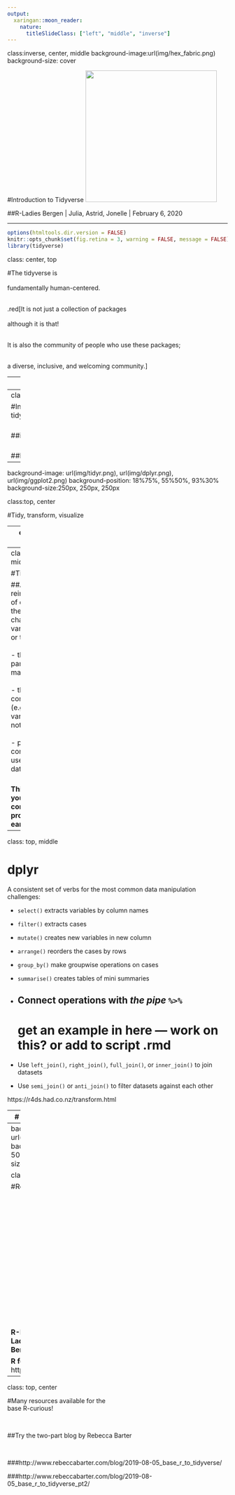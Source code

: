 ```yaml
---
output:
  xaringan::moon_reader:
    nature:
      titleSlideClass: ["left", "middle", "inverse"]
---
```

class:inverse, center, middle
background-image:url(img/hex_fabric.png)
background-size: cover

#Introduction to Tidyverse
<img src = "img/tidyverse-logo.png" width = "300px"/>

##R-Ladies Bergen | Julia, Astrid, Jonelle | February 6, 2020

---

```r
options(htmltools.dir.version = FALSE)
knitr::opts_chunk$set(fig.retina = 3, warning = FALSE, message = FALSE)
library(tidyverse)
```

class: center, top


#The tidyverse is<br /> <br /> fundamentally human-centered.<br /> <br />

.red[It is not just a collection of packages<br /> <br /> although it is that!<br /> <br />

It is also the community of people who use these packages;<br /> <br /> 

a diverse, inclusive, and welcoming community.]

---
class: top, center

background-image: url(img/tidyverse-flow.png)
background-position: contain
background-size:600px 

#Tidyverse flow

---
class: top, middle

#Install core packages in the tidyverse <br /> <br />

##install.packages("tidyverse"). <br /> <br />

##library("tidyverse") 

---
background-image: url(img/tidyr.png), url(img/dplyr.png), url(img/ggplot2.png)
background-position: 18%75%, 55%50%, 93%30%
background-size:250px, 250px, 250px

class:top, center 

#Tidy, transform, visualize 


---
class: top, middle

#tidyr

##In tidy data:

.Large[Each variable forms a column.<br /> <br />

Each observation forms a row.<br /> <br />

Each type of observational unit forms a table.]


---
class: top, middle

#Tibbles

##A tibble is a reinterpretation of data.frame
- they don’t change variable names or types<br /> <br />
- they don’t do partial matching<br /> <br />
- they complain more (e.g. when a variable does not exist)<br /> <br />
- print() in consol eases use of large dataset<br /> <br /> 

**This forces you to confront problems earlier.**

---
class: top, middle

# dplyr

A consistent set of verbs for the most common data manipulation challenges:

* `select()` extracts variables by column names
* `filter()` extracts cases
* `mutate()` creates new variables in new column
* `arrange()` reorders the cases by rows
* `group_by()` make groupwise operations on cases
* `summarise()` creates tables of mini summaries

* Connect operations with *the pipe* `%>%` 
---
# get an example in here ---  work on this? or add to script .rmd

* Use `left_join()`, `right_join()`, `full_join()`, or `inner_join()` to join datasets

* Use `semi_join()` or `anti_join()` to filter datasets against each other

https://r4ds.had.co.nz/transform.html

---
# switch over to script?
---
background-image: url(img/RLadiesGlobal.jpg)
background-position: 50%40%
background-size:500px

class: top, center

#Resources

<br /> <br /> <br /> <br /> <br /> <br /> <br /> <br /> <br /> <br /> <br /> <br /> <br /> <br /> <br />

**R-Ladies Global, R-Ladies Norway, R-Ladies Bergen**

**R for Data Science** https://r4ds.had.co.nz

---
class: top, center

#Many resources available for the<br /> base R-curious!

<br /> 

##Try the two-part blog by Rebecca Barter

<br />

###http://www.rebeccabarter.com/blog/2019-08-05_base_r_to_tidyverse/

###http://www.rebeccabarter.com/blog/2019-08-05_base_r_to_tidyverse_pt2/

